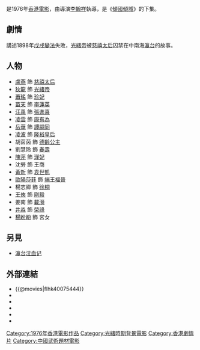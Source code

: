 {{电影信息框
| 片名 = 瀛台泣血
| 電影原名 = ''The Last Tempest''
| 圖像 = 
| 圖像大小 = 
| 圖像說明 = 
| 導演 = [[李翰祥|李翰祥]]
| 監製 = [[邵逸夫|邵逸夫]]
| 製片 = 劉子煒
| 編劇 = [[李翰祥|李翰祥]]
| 劇本 = 
| 故事 = 
| 原著 = 
| 旁白 = 
| 統籌 = 
| 主演 = [[狄龍|狄龍]]、[[盧燕|盧燕]]、[[蕭瑤|蕭瑤]]、[[苗天|苗天]]、<br>[[汪禹|汪禹]]、[[岳華|岳華]]、[[凌雲_(演員)|凌雲]]
| 配樂 = [[陳勳奇|陳勳奇]]
| 片尾曲 = 
| 攝影 = 林華超
| 剪輯 = 姜興隆
| 製片商 = 邵氏兄弟有限公司
| 片長 = 118分鐘
| 產地 = {{英屬香港電影}}
| 語言 = 粵語
| 上映日期 = {{BHKG}}：{{film date|1976|2|21}}
| 發行商 = 
| 發行日期 = 
| 公映許可 = 
| 預算 = 
| 票房 = 
| 前集 = 《[[傾國傾城|傾國傾城]]》
| 官方網站 = 
}}

{{engname|《瀛台泣血》|''The Last Tempest''}}是1976年[[香港電影|香港電影]]，由導演[[李翰祥|李翰祥]]執導，是《[[傾國傾城|傾國傾城]]》的下集。

== 劇情 ==
講述1898年[[戊戌變法|戊戌變法]]失敗，[[光緒帝|光緒帝]]被[[慈禧太后|慈禧太后]]囚禁在中南海[[瀛台|瀛台]]的故事。

== 人物 ==
*[[盧燕|盧燕]] 飾 [[慈禧太后|慈禧太后]]
*[[狄龍|狄龍]] 飾 [[光緒帝|光緒帝]]
*[[蕭瑤|蕭瑤]] 飾 [[珍妃|珍妃]]
*[[苗天|苗天]] 飾 [[李蓮英|李蓮英]]
*[[汪禹|汪禹]] 飾 [[張進喜|張進喜]]
*[[凌雲_(演員)|凌雲]] 飾 [[康有為|康有為]]
*[[岳華|岳華]] 飾 [[譚嗣同|譚嗣同]]
*[[凌波|凌波]] 飾 [[隆裕太后|隆裕皇后]]
*胡茵茵 飾 [[裕德齡|德齡公主]]
*劉慧玲 飾 [[春壽|春壽]]
*[[陳萍|陳萍]] 飾 [[瑾妃|瑾妃]]
*沈勞 飾 王商
*[[黃新_(演員)|黃新]] 飾 [[袁世凱|袁世凱]]
*[[歐陽莎菲|歐陽莎菲]] 飾  [[端王福晉|端王福晉]]
*楊志卿 飾 [[徐桐|徐桐]]
*[[王俠_(演員)|王俠]] 飾 [[剛毅|剛毅]]
*姜南 飾 [[載漪|載漪]]
*[[井淼|井淼]] 飾 [[榮祿|榮祿]]
*[[楊盼盼|楊盼盼]] 飾 宮女

==另見==
*[[瀛台泣血记|瀛台泣血记]]

==外部連結==
*{{@movies|flhk40075444}}
*{{hkmdb title|5678}}
*{{Mtime|22932}}
*{{douban}}
*{{Amg movie|156182}}
*{{imdb title|0075444}}

[[Category:1976年香港電影作品|Category:1976年香港電影作品]]
[[Category:光緒時期背景電影|Category:光緒時期背景電影]]
[[Category:香港劇情片|Category:香港劇情片]]
[[Category:中國武術題材電影|Category:中國武術題材電影]]